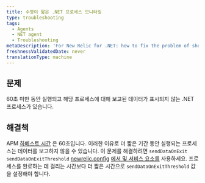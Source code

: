```yaml
---
title: 수명이 짧은 .NET 프로세스 모니터링
type: troubleshooting
tags:
  - Agents
  - NET agent
  - Troubleshooting
metaDescription: 'For New Relic for .NET: how to fix the problem of short-lived .NET processes not being reported to APM.'
freshnessValidatedDate: never
translationType: machine
---
```


## 문제

60초 미만 동안 실행되고 해당 프로세스에 대해 보고된 데이터가 표시되지 않는 .NET 프로세스가 있습니다.

## 해결책

APM [하베스트 시간](/docs/new-relic-solutions/get-started/glossary/#harvest-cycle) 은 60초입니다. 이러한 이유로 더 짧은 기간 동안 실행되는 프로세스는 데이터를 보고하지 않을 수 있습니다. 이 문제를 해결하려면 `sendDataOnExit` `sendDataOnExitThreshold` [newrelic.config](/docs/apm/agents/net-agent/configuration/net-agent-configuration/#config-options-precedence) [에서 및 서비스 요소를](/docs/apm/agents/net-agent/configuration/net-agent-configuration/#service) 사용하세요. 프로세스를 완료하는 데 걸리는 시간보다 더 짧은 시간으로 `sendDataOnExitThreshold` 값을 설정해야 합니다.
